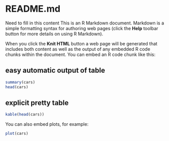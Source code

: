 README.md
========================================================

Need to fill in this content
This is an R Markdown document. Markdown is a simple formatting syntax for authoring web pages (click the **Help** toolbar button for more details on using R Markdown).

When you click the **Knit HTML** button a web page will be generated that includes both content as well as the output of any embedded R code chunks within the document. You can embed an R code chunk like this:

## easy automatic output of table
```r
summary(cars)
head(cars)
```

## explicit pretty table
```r
kable(head(cars))
```


You can also embed plots, for example:

```r
plot(cars)
```


